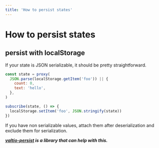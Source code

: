 ```yaml
---
title: 'How to persist states'
---
```


# How to persist states

## persist with localStorage

If your state is JSON serializable, it should be pretty straightforward.

```js
const state = proxy(
  JSON.parse(localStorage.getItem('foo')) || {
    count: 0,
    text: 'hello',
  },
)

subscribe(state, () => {
  localStorage.setItem('foo', JSON.stringify(state))
})
```

If you have non serializable values, attach them after deserialization and exclude them for serialization.

**_[valtio-persist](https://github.com/Noitidart/valtio-persist) is a library that can help with this._**
